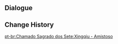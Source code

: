 {{Genius Invokation TCG Stage
|title        = Xingqiu: Friendly
|type         = Friendly Fracas
|group        = Invitation Board
|character    = Xingqiu
|requirement  = 1
|introduction = "Growing up in the Commerce Guild, I have long been acquainted with Genius Invokation TCG. Nonetheless, I wouldn't call myself an expert..."<br>Hint: Xingqiu's deck contains large numbers of Event Cards and characters of 3 different Elemental Types, allowing him to maintain flexibility based on the situation.
|objective_1  = Achieve victory
|reward_1     = Xingqiu*1
|objective_2  = Achieve victory within 6 Rounds
|reward_2     = The Scent Remained*1
|objective_3  = Win with less than 2 characters defeated
|reward_3     = The Scent Remained*1
|lineup       = Xingqiu;Chongyun;Xiangling
|action       = The Scent Remained;Wine-Stained Tricorne;Lucky Dog's Silver Circlet;Instructor's Cap;Chef Mao;NRE;Sweet Madame;Mushroom Pizza;Mondstadt Hash Brown;Lotus Flower Crisp;Adeptus' Temptation;Strategize;Changing Shifts;I Haven't Lost Yet!;Starsigns;The Scent Remained;Wine-Stained Tricorne;Lucky Dog's Silver Circlet;Instructor's Cap;Chef Mao;NRE;Sweet Madame;Mushroom Pizza;Mondstadt Hash Brown;Lotus Flower Crisp;Adeptus' Temptation;Strategize;Changing Shifts;I Haven't Lost Yet!;Starsigns
}}

==Dialogue==
{{Transclude|Genius Invokation TCG/Stage/Xingqiu|Friendly Fracas}}

==Change History==
{{Change History|3.3}}

[[pt-br:Chamado Sagrado dos Sete:Xingqiu - Amistoso]]